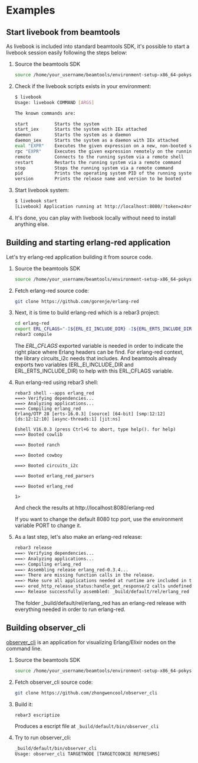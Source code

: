 # Examples

## Start livebook from beamtools

As livebook is included into standard beamtools SDK, it's possible to start a
livebook session easily following the steps below:

1. Source the beamtools SDK

   ```bash
   source /home/your_username/beamtools/environment-setup-x86_64-pokysdk-linux
   ```

1. Check if the livebook scripts exists in your environment:

   ```bash
   $ livebook
   Usage: livebook COMMAND [ARGS]

   The known commands are:

   start          Starts the system
   start_iex      Starts the system with IEx attached
   daemon         Starts the system as a daemon
   daemon_iex     Starts the system as a daemon with IEx attached
   eval "EXPR"    Executes the given expression on a new, non-booted system
   rpc "EXPR"     Executes the given expression remotely on the running system
   remote         Connects to the running system via a remote shell
   restart        Restarts the running system via a remote command
   stop           Stops the running system via a remote command
   pid            Prints the operating system PID of the running system via a remote command
   version        Prints the release name and version to be booted

   ```

1. Start livebook system:

   ```bash
   $ livebook start
   [Livebook] Application running at http://localhost:8080/?token=z4nrl62iqojkttdq3fuha7vm7ynkhwis
   ```

1. It's done, you can play with livebook locally without need to install
   anything else.

## Building and starting erlang-red application

Let's try erlang-red application building it from source code.

1. Source the beamtools SDK

   ```bash
   source /home/your_username/beamtools/environment-setup-x86_64-pokysdk-linux
   ```

1. Fetch erlang-red source code:

   ```bash
   git clone https://github.com/gorenje/erlang-red
   ```

1. Next, it is time to build erlang-red which is a rebar3 project:

   ```bash
   cd erlang-red
   export ERL_CFLAGS="-I${ERL_EI_INCLUDE_DIR} -I${ERL_ERTS_INCLUDE_DIR}"
   rebar3 compile
   ```

   The _ERL\_CFLAGS_ exported variable is needed in order to indicate the right place where Erlang headers can be find.
   For erlang-red context, the library circuits_i2c needs that includes. And beamtools already exports two variables (ERL_EI_INCLUDE_DIR and ERL_ERTS_INCLUDE_DIR) to help with this ERL_CFLAGS variable.


1. Run erlang-red using rebar3 shell:

   ```
   rebar3 shell --apps erlang_red
   ===> Verifying dependencies...
   ===> Analyzing applications...
   ===> Compiling erlang_red
   Erlang/OTP 28 [erts-16.0.3] [source] [64-bit] [smp:12:12] [ds:12:12:10] [async-threads:1] [jit:ns]

   Eshell V16.0.3 (press Ctrl+G to abort, type help(). for help)
   ===> Booted cowlib

   ===> Booted ranch

   ===> Booted cowboy

   ===> Booted circuits_i2c

   ===> Booted erlang_red_parsers

   ===> Booted erlang_red

   1>
   ```

   And check the results at http://localhost:8080/erlang-red

   If you want to change the default 8080 tcp port, use the environment variable PORT to change it.

1. As a last step, let's also make an erlang-red release:

   ```bash
   rebar3 release
   ===> Verifying dependencies...
   ===> Analyzing applications...
   ===> Compiling erlang_red
   ===> Assembling release erlang_red-0.3.4...
   ===> There are missing function calls in the release.
   ===> Make sure all applications needed at runtime are included in the release.
   ===> ered_http_release_status:handle_get_response/2 calls undefined function status_tmpl:render/1
   ===> Release successfully assembled: _build/default/rel/erlang_red
   ```

   The folder _build/default/rel/erlang_red has an erlang-red release with everything needed in order to run erlang-red.


## Building observer_cli

[observer_cli](https://github.com/zhongwencool/observer_cli) is an application for visualizing Erlang/Elixir nodes on the
command line.

1. Source the beamtools SDK

   ```bash
   source /home/your_username/beamtools/environment-setup-x86_64-pokysdk-linux
   ```

1. Fetch observer_cli source code:

   ```bash
   git clone https://github.com/zhongwencool/observer_cli
   ```

1. Build it:

   ```bash
   rebar3 escriptize
   ```

   Produces a escript file at `_build/default/bin/observer_cli`

1. Try to run observer_cli:

   ```bash
   _build/default/bin/observer_cli
   Usage: observer_cli TARGETNODE [TARGETCOOKIE REFRESHMS]
   ```
